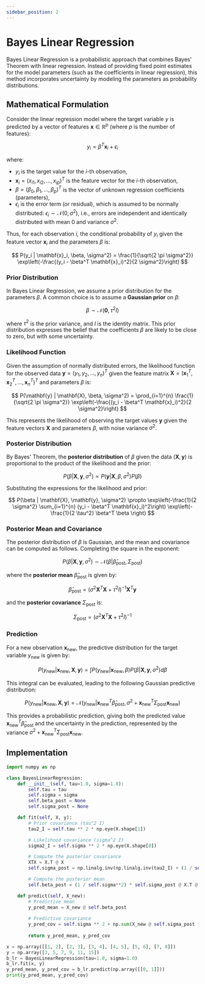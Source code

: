 ```yaml
---
sidebar_position: 2
---
```


# Bayes Linear Regression

Bayes Linear Regression is a probabilistic approach that combines Bayes' Theorem with linear regression. Instead of providing fixed point estimates for the model parameters (such as the coefficients in linear regression), this method incorporates uncertainty by modeling the parameters as probability distributions.

## Mathematical Formulation

Consider the linear regression model where the target variable $y$ is predicted by a vector of features $\mathbf{x} \in \mathbb{R}^p$ (where $p$ is the number of features):

$$
y_i = \beta^T \mathbf{x}_i + \epsilon_i
$$

where:
- $y_i$ is the target value for the $i$-th observation,
- $\mathbf{x}_i = (x_{i1}, x_{i2}, \dots, x_{ip})^T$ is the feature vector for the $i$-th observation,
- $\beta = (\beta_0, \beta_1, \dots, \beta_p)^T$ is the vector of unknown regression coefficients (parameters),
- $\epsilon_i$ is the error term (or residual), which is assumed to be normally distributed: $\epsilon_i \sim \mathcal{N}(0, \sigma^2)$, i.e., errors are independent and identically distributed with mean 0 and variance $\sigma^2$.

Thus, for each observation $i$, the conditional probability of $y_i$ given the feature vector $\mathbf{x}_i$ and the parameters $\beta$ is:

$$
P(y_i | \mathbf{x}_i, \beta, \sigma^2) = \frac{1}{\sqrt{2 \pi \sigma^2}} \exp\left(-\frac{(y_i - \beta^T \mathbf{x}_i)^2}{2 \sigma^2}\right)
$$

### Prior Distribution

In Bayes Linear Regression, we assume a prior distribution for the parameters $\beta$. A common choice is to assume a **Gaussian prior** on $\beta$:

$$
\beta \sim \mathcal{N}(\mathbf{0}, \tau^2 I)
$$

where $\tau^2$ is the prior variance, and $I$ is the identity matrix. This prior distribution expresses the belief that the coefficients $\beta$ are likely to be close to zero, but with some uncertainty.

### Likelihood Function

Given the assumption of normally distributed errors, the likelihood function for the observed data $\mathbf{y} = (y_1, y_2, \dots, y_n)^T$ given the feature matrix $\mathbf{X} = (\mathbf{x}_1^T, \mathbf{x}_2^T, \dots, \mathbf{x}_n^T)^T$ and parameters $\beta$ is:

$$
P(\mathbf{y} | \mathbf{X}, \beta, \sigma^2) = \prod_{i=1}^{n} \frac{1}{\sqrt{2 \pi \sigma^2}} \exp\left(-\frac{(y_i - \beta^T \mathbf{x}_i)^2}{2 \sigma^2}\right)
$$

This represents the likelihood of observing the target values $\mathbf{y}$ given the feature vectors $\mathbf{X}$ and parameters $\beta$, with noise variance $\sigma^2$.

### Posterior Distribution

By Bayes' Theorem, the **posterior distribution** of $\beta$ given the data $(\mathbf{X}, \mathbf{y})$ is proportional to the product of the likelihood and the prior:

$$
P(\beta | \mathbf{X}, \mathbf{y}, \sigma^2) \propto P(\mathbf{y} | \mathbf{X}, \beta, \sigma^2) P(\beta)
$$

Substituting the expressions for the likelihood and prior:

$$
P(\beta | \mathbf{X}, \mathbf{y}, \sigma^2) \propto \exp\left(-\frac{1}{2 \sigma^2} \sum_{i=1}^{n} (y_i - \beta^T \mathbf{x}_i)^2\right) \exp\left(-\frac{1}{2 \tau^2} \beta^T \beta \right)
$$

### Posterior Mean and Covariance

The posterior distribution of $\beta$ is Gaussian, and the mean and covariance can be computed as follows. Completing the square in the exponent:

$$
P(\beta | \mathbf{X}, \mathbf{y}, \sigma^2) \sim \mathcal{N}(\beta | \hat{\beta}_{\text{post}}, \Sigma_{\text{post}})
$$

where the **posterior mean** $\hat{\beta}_{\text{post}}$ is given by:

$$
\hat{\beta}_{\text{post}} = (\sigma^2 \mathbf{X}^T \mathbf{X} + \tau^2 I)^{-1} \mathbf{X}^T \mathbf{y}
$$

and the **posterior covariance** $\Sigma_{\text{post}}$ is:

$$
\Sigma_{\text{post}} = (\sigma^2 \mathbf{X}^T \mathbf{X} + \tau^2 I)^{-1}
$$

### Prediction

For a new observation $\mathbf{x}_{\text{new}}$, the predictive distribution for the target variable $y_{\text{new}}$ is given by:

$$
P(y_{\text{new}} | \mathbf{x}_{\text{new}}, \mathbf{X}, \mathbf{y}) = \int P(y_{\text{new}} | \mathbf{x}_{\text{new}}, \beta) P(\beta | \mathbf{X}, \mathbf{y}, \sigma^2) d\beta
$$

This integral can be evaluated, leading to the following Gaussian predictive distribution:

$$
P(y_{\text{new}} | \mathbf{x}_{\text{new}}, \mathbf{X}, \mathbf{y}) = \mathcal{N}(y_{\text{new}} | \mathbf{x}_{\text{new}}^T \hat{\beta}_{\text{post}}, \sigma^2 + \mathbf{x}_{\text{new}}^T \Sigma_{\text{post}} \mathbf{x}_{\text{new}})
$$

This provides a probabilistic prediction, giving both the predicted value $\mathbf{x}_{\text{new}}^T \hat{\beta}_{\text{post}}$ and the uncertainty in the prediction, represented by the variance $\sigma^2 + \mathbf{x}_{\text{new}}^T \Sigma_{\text{post}} \mathbf{x}_{\text{new}}$.

## Implementation

```python
import numpy as np

class BayesLinearRegression:
    def __init__(self, tau=1.0, sigma=1.0):
        self.tau = tau
        self.sigma = sigma
        self.beta_post = None
        self.sigma_post = None

    def fit(self, X, y):
        # Prior covariance (tau^2 I)
        tau2_I = self.tau ** 2 * np.eye(X.shape[1])

        # Likelihood covariance (sigma^2 I)
        sigma2_I = self.sigma ** 2 * np.eye(X.shape[0])

        # Compute the posterior covariance
        XTX = X.T @ X
        self.sigma_post = np.linalg.inv(np.linalg.inv(tau2_I) + (1 / self.sigma**2) * XTX)

        # Compute the posterior mean
        self.beta_post = (1 / self.sigma**2) * self.sigma_post @ X.T @ y

    def predict(self, X_new):
        # Predictive mean
        y_pred_mean = X_new @ self.beta_post
        
        # Predictive covariance
        y_pred_cov = self.sigma ** 2 + np.sum(X_new @ self.sigma_post * X_new, axis=1)
        
        return y_pred_mean, y_pred_cov

x = np.array([[1, 2], [2, 3], [3, 4], [4, 5], [5, 6], [7, 8]])
y = np.array([3, 5, 7, 9, 11, 15])
b_lr = BayesLinearRegression(tau=1.0, sigma=1.0)
b_lr.fit(x, y)
y_pred_mean, y_pred_cov = b_lr.predict(np.array([[0, 1]]))
print(y_pred_mean, y_pred_cov)
```
